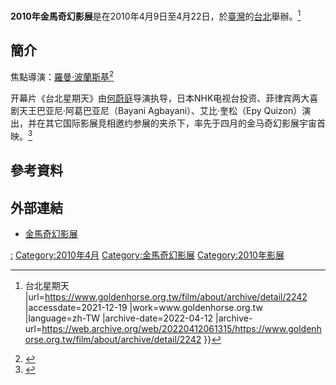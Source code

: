 {{Expand|time=2016-04-09T01:06:44+00:00}}  
{{Infobox film festival
| name           = 2010年金馬奇幻影展
| logo           = 
| logo_alt       =
| logo_size      = 
| image          = 
| image_alt      =
| image_size     = 
| caption        = 
| opening        = 《[[台北星期天|台北星期天]]》<ref>{{cite news |title=幻灯图：《台北星期天》成金马奇幻影展开幕片_高清图集_新浪网 |url=http://slide.ent.sina.com.cn/slide_4_703_5558.html#p=1 |accessdate=2021-12-19 |work=新浪网 |archive-date=2021-12-19 |archive-url=https://web.archive.org/web/20211219234817/http://slide.ent.sina.com.cn/slide_4_703_5558.html#p=1 }}</ref>
| closing        = 《[[有一天|有一天]]》<ref>{{cite news|title=金馬奇幻影展預售票　強片瞬間秒殺|url=http://ent.ltn.com.tw/news/breakingnews/343152|accessdate=2016-04-09|date=2010-03-18|archive-date=2019-02-14|archive-url=https://web.archive.org/web/20190214065041/https://ent.ltn.com.tw/news/breakingnews/343152|dead-url=no}}</ref>
| location       = {{ROC}}[[台北|台北]]
| founded        = 2010年
| awardsreceived = 
| awards         = 
| films          = 
| directors      = 
| producers      = 
| writers        = 
| starring       = 
| host           = [[臺北金馬影展執行委員會|臺北金馬影展執行委員會]]<ref>{{cite news |title=2021年金马奇幻影展主视觉海报发布！_腾讯新闻 |url=https://new.qq.com/omn/20210117/20210117A04OW800.html |accessdate=2021-12-19 |work=new.qq.com |archive-date=2021-12-19 |archive-url=https://web.archive.org/web/20211219234808/https://new.qq.com/omn/20210117/20210117A04OW800.html }}</ref>
| number         = 
| date           = 2010年6月27日至7月19日
| language       = [[汉语|汉语]]、[[英语|英语]]
| website        = 
| chronology     = 
| preceded_by    = 
| followed_by    = [[2011年金馬奇幻影展|2011年]]
}}
'''2010年金馬奇幻影展'''是在2010年4月9日至4月22日，於[[臺灣|臺灣]]的[[台北|台北]]舉辦。<ref>{{cite news |title=台北金馬影展 Taipei Golden Horse Film Festival {{!}} 台北星期天 |url=https://www.goldenhorse.org.tw/film/about/archive/detail/2242 |accessdate=2021-12-19 |work=www.goldenhorse.org.tw |language=zh-TW |archive-date=2022-04-12 |archive-url=https://web.archive.org/web/20220412061315/https://www.goldenhorse.org.tw/film/about/archive/detail/2242 }}</ref>

== 簡介 ==
焦點導演：[[羅曼·波蘭斯基|羅曼·波蘭斯基]]<ref>{{cite news|title=奇幻影展／性侵疑雲大解密　奧斯卡最佳導演奇幻|url=http://news.tvbs.com.tw/old-news.html?nid=84999|accessdate=2016-04-09|date=2010-03-08|archive-date=2019-08-22|archive-url=https://web.archive.org/web/20190822061437/https://news.tvbs.com.tw/entertainment/84999|dead-url=no}}</ref>

开幕片《台北星期天》由[[何蔚庭|何蔚庭]]导演执导，日本NHK电视台投资、菲律宾两大喜剧天王巴亚尼·阿葛巴亚尼（Bayani Agbayani）、艾比·奎松（Epy Quizon）演出，并在其它国际影展竞相邀约参展的夹杀下，率先于四月的金马奇幻影展宇宙首映。<ref>{{cite news |title=《台北星期天》成金马开幕片 走进电影奇幻之旅-搜狐娱乐 |url=https://yule.sohu.com/20100305/n270596949.shtml |accessdate=2021-12-19 |work=yule.sohu.com |archive-date=2021-12-19 |archive-url=https://web.archive.org/web/20211219234809/https://yule.sohu.com/20100305/n270596949.shtml }}</ref>

==參考資料==
{{Reflist}}

== 外部連結 ==
* [http://www.ghfff.org.tw/home.aspx 金馬奇幻影展]{{Wayback|url=http://www.ghfff.org.tw/home.aspx |date=20150512091333 }}

{{金馬奇幻影展}}

[[Category:2010年臺灣電影|:]]
[[Category:2010年4月|Category:2010年4月]]
[[Category:金馬奇幻影展|Category:金馬奇幻影展]]
[[Category:2010年影展|Category:2010年影展]]